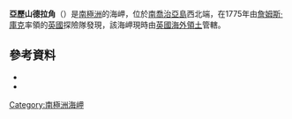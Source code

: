 {{Coord|54|0|S|38|0|W|source:GNIS|display=title}}

'''亞歷山德拉角'''（{{lang-en|Cape Alexandra}}）是[[南極洲|南極洲]]的海岬，位於[[南喬治亞島|南喬治亞島]]西北端，在1775年由[[詹姆斯·庫克|詹姆斯·庫克]]率領的[[英國|英國]]探險隊發現，該海岬現時由[[英國海外領土|英國海外領土]]管轄。

==參考資料==
*{{cite gnis | type = antarid | id = 245| name = Alexandra, Cape | accessdate = 2011-10-24}}
*{{usgs-gazetteer|id=245|name=Alexandra, Cape}}

{{Antarctica-geo-stub}}
[[Category:南極洲海岬|Category:南極洲海岬]]